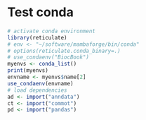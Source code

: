 # Test conda

```r
# activate conda environment
library(reticulate)
# env <- "~/software/mambaforge/bin/conda"
# options(reticulate.conda_binary=.)
# use_condaenv("BiocBook")
myenvs <- conda_list()
print(myenvs)
envname <- myenvs$name[2]
use_condaenv(envname)
# load dependencies
ad <- import("anndata")
ct <- import("commot")
pd <- import("pandas")
```
